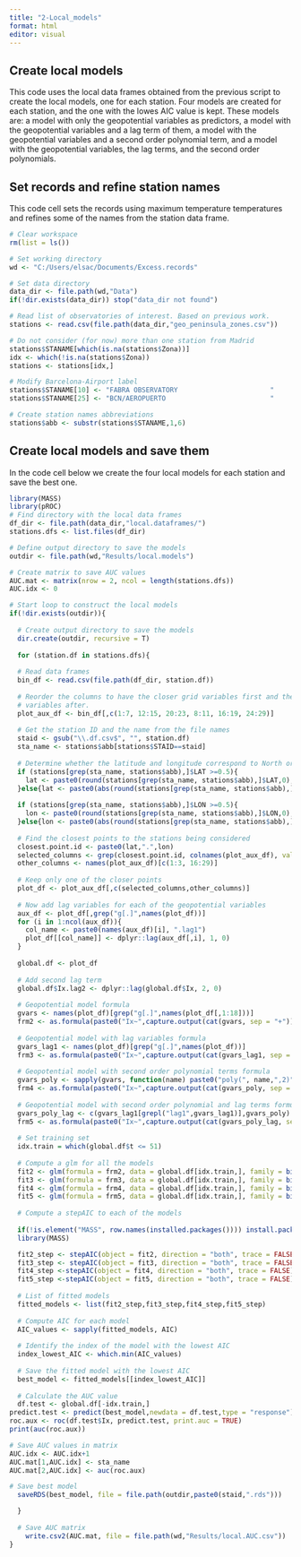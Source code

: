 ---
title: "2-Local_models"
format: html
editor: visual
---

## Create local models

This code uses the local data frames obtained from the previous script to create the local models, one for each station. Four models are created for each station, and the one with the lowes AIC value is kept. These models are: a model with only the geopotential variables as predictors, a model with the geopotential variables and a lag term of them, a model with the geopotential variables and a second order polynomial term, and a model with the geopotential variables, the lag terms, and the second order polynomials.

## Set records and refine station names

This code cell sets the records using maximum temperature temperatures and refines some of the names from the station data frame.

```{r message = FALSE, warning = FALSE}

# Clear workspace
rm(list = ls())

# Set working directory
wd <- "C:/Users/elsac/Documents/Excess.records"

# Set data directory
data_dir <- file.path(wd,"Data")
if(!dir.exists(data_dir)) stop("data_dir not found")

# Read list of observatories of interest. Based on previous work.
stations <- read.csv(file.path(data_dir,"geo_peninsula_zones.csv"))

# Do not consider (for now) more than one station from Madrid
stations$STANAME[which(is.na(stations$Zona))]
idx <- which(!is.na(stations$Zona))
stations <- stations[idx,]

# Modify Barcelona-Airport label
stations$STANAME[10] <- "FABRA OBSERVATORY                       "
stations$STANAME[25] <- "BCN/AEROPUERTO                          "

# Create station names abbreviations
stations$abb <- substr(stations$STANAME,1,6)

```

## Create local models and save them

In the code cell below we create the four local models for each station and save the best one.

```{r}

library(MASS)
library(pROC)
# Find directory with the local data frames
df_dir <- file.path(data_dir,"local.dataframes/")
stations.dfs <- list.files(df_dir)

# Define output directory to save the models
outdir <- file.path(wd,"Results/local.models")

# Create matrix to save AUC values
AUC.mat <- matrix(nrow = 2, ncol = length(stations.dfs))
AUC.idx <- 0

# Start loop to construct the local models
if(!dir.exists(outdir)){
  
  # Create output directory to save the models
  dir.create(outdir, recursive = T)
  
  for (station.df in stations.dfs){
  
  # Read data frames
  bin_df <- read.csv(file.path(df_dir, station.df))
  
  # Reorder the columns to have the closer grid variables first and the further grid
  # variables after.
  plot_aux_df <- bin_df[,c(1:7, 12:15, 20:23, 8:11, 16:19, 24:29)]
  
  # Get the station ID and the name from the file names
  staid <- gsub("\\.df.csv$", "", station.df)
  sta_name <- stations$abb[stations$STAID==staid]
  
  # Determine whether the latitude and longitude correspond to North or South, East or West
  if (stations[grep(sta_name, stations$abb),]$LAT >=0.5){
    lat <- paste0(round(stations[grep(sta_name, stations$abb),]$LAT,0),"N")
  }else{lat <- paste0(abs(round(stations[grep(sta_name, stations$abb),]$LAT,0)),"N")}
  
  if (stations[grep(sta_name, stations$abb),]$LON >=0.5){
    lon <- paste0(round(stations[grep(sta_name, stations$abb),]$LON,0),"E")
  }else{lon <- paste0(abs(round(stations[grep(sta_name, stations$abb),]$LON,0)),"W")}
  
  # Find the closest points to the stations being considered
  closest.point.id <- paste0(lat,".",lon)
  selected_columns <- grep(closest.point.id, colnames(plot_aux_df), value = TRUE)
  other_columns <- names(plot_aux_df)[c(1:3, 16:29)]
  
  # Keep only one of the closer points
  plot_df <- plot_aux_df[,c(selected_columns,other_columns)]
  
  # Now add lag variables for each of the geopotential variables
  aux_df <- plot_df[,grep("g[.]",names(plot_df))]
  for (i in 1:ncol(aux_df)){
    col_name <- paste0(names(aux_df)[i], ".lag1")
    plot_df[[col_name]] <- dplyr::lag(aux_df[,i], 1, 0)
  }
  
  global.df <- plot_df
  
  # Add second lag term
  global.df$Ix.lag2 <- dplyr::lag(global.df$Ix, 2, 0)
  
  # Geopotential model formula
  gvars <- names(plot_df)[grep("g[.]",names(plot_df[,1:18]))]
  frm2 <- as.formula(paste0("Ix~",capture.output(cat(gvars, sep = "+"))))
  
  # Geopotential model with lag variables formula
  gvars_lag1 <- names(plot_df)[grep("g[.]",names(plot_df))]
  frm3 <- as.formula(paste0("Ix~",capture.output(cat(gvars_lag1, sep = "+"))))
  
  # Geopotential model with second order polynomial terms formula
  gvars_poly <- sapply(gvars, function(name) paste0("poly(", name,",2)"))
  frm4 <- as.formula(paste0("Ix~",capture.output(cat(gvars_poly, sep = "+"))))
  
  # Geopotential model with second order polynomial and lag terms formula
  gvars_poly_lag <- c(gvars_lag1[grepl("lag1",gvars_lag1)],gvars_poly)
  frm5 <- as.formula(paste0("Ix~",capture.output(cat(gvars_poly_lag, sep = "+"))))
  
  # Set training set
  idx.train = which(global.df$t <= 51)
  
  # Compute a glm for all the models
  fit2 <- glm(formula = frm2, data = global.df[idx.train,], family = binomial(link = "logit"))
  fit3 <- glm(formula = frm3, data = global.df[idx.train,], family = binomial(link = "logit"))
  fit4 <- glm(formula = frm4, data = global.df[idx.train,], family = binomial(link = "logit"))
  fit5 <- glm(formula = frm5, data = global.df[idx.train,], family = binomial(link = "logit"))
  
  # Compute a stepAIC to each of the models
  
  if(!is.element("MASS", row.names(installed.packages()))) install.packages("MASS")
  library(MASS)

  fit2_step <- stepAIC(object = fit2, direction = "both", trace = FALSE)
  fit3_step <- stepAIC(object = fit3, direction = "both", trace = FALSE)
  fit4_step <-stepAIC(object = fit4, direction = "both", trace = FALSE)
  fit5_step <-stepAIC(object = fit5, direction = "both", trace = FALSE)
  
  # List of fitted models
  fitted_models <- list(fit2_step,fit3_step,fit4_step,fit5_step)
  
  # Compute AIC for each model
  AIC_values <- sapply(fitted_models, AIC)
  
  # Identify the index of the model with the lowest AIC
  index_lowest_AIC <- which.min(AIC_values)
  
  # Save the fitted model with the lowest AIC
  best_model <- fitted_models[[index_lowest_AIC]]
  
  # Calculate the AUC value
  df.test <- global.df[-idx.train,]
predict.test <- predict(best_model,newdata = df.test,type = "response")
roc.aux <- roc(df.test$Ix, predict.test, print.auc = TRUE)
print(auc(roc.aux))

# Save AUC values in matrix
AUC.idx <- AUC.idx+1
AUC.mat[1,AUC.idx] <- sta_name
AUC.mat[2,AUC.idx] <- auc(roc.aux)

# Save best model
  saveRDS(best_model, file = file.path(outdir,paste0(staid,".rds")))

  }
  
  # Save AUC matrix
    write.csv2(AUC.mat, file = file.path(wd,"Results/local.AUC.csv"))
}


```

